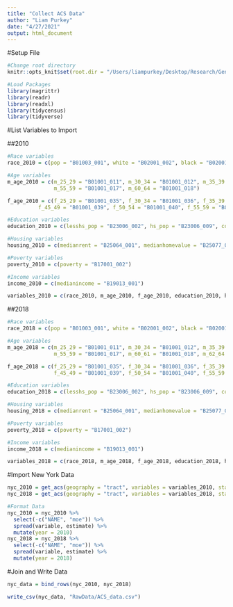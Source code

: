 ```yaml
---
title: "Collect ACS Data"
author: "Liam Purkey"
date: "4/27/2021"
output: html_document
---
```


#Setup File

```r
#Change root directory
knitr::opts_knit$set(root.dir = "/Users/liampurkey/Desktop/Research/Gentrification")
```

```r
#Load Packages
library(magrittr)
library(readr)
library(readxl)
library(tidycensus)
library(tidyverse)
```

#List Variables to Import

##2010 

```r
#Race variables
race_2010 = c(pop = "B01003_001", white = "B02001_002", black = "B02001_003", asian = "B02001_005", hispanic = "B03001_003")

#Age variables 
m_age_2010 = c(m_25_29 = "B01001_011", m_30_34 = "B01001_012", m_35_39 = "B01001_013", m_40_44 = "B01001_014", m_45_49 = "B01001_015", m_50_54 = "B01001_016", 
               m_55_59 = "B01001_017", m_60_64 = "B01001_018")

f_age_2010 = c(f_25_29 = "B01001_035", f_30_34 = "B01001_036", f_35_39 = "B01001_037", f_40_44 = "B01001_038", 
          f_45_49 = "B01001_039", f_50_54 = "B01001_040", f_55_59 = "B01001_041", f_60_64 = "B01001_042")

#Education variables 
education_2010 = c(lesshs_pop = "B23006_002", hs_pop = "B23006_009", college_pop = "B23006_023")

#Housing variables 
housing_2010 = c(medianrent = "B25064_001", medianhomevalue = "B25077_001", housing_pop = "B25026_001", renter_occupied = "B25026_009")

#Poverty variables 
poverty_2010 = c(poverty = "B17001_002")

#Income variables 
income_2010 = c(medianincome = "B19013_001")

variables_2010 = c(race_2010, m_age_2010, f_age_2010, education_2010, housing_2010, poverty_2010, income_2010)
```

##2018

```r
#Race variables
race_2018 = c(pop = "B01003_001", white = "B02001_002", black = "B02001_003", asian = "B02001_005", hispanic = "B03001_003")

#Age variables
m_age_2018 = c(m_25_29 = "B01001_011", m_30_34 = "B01001_012", m_35_39 = "B01001_013", m_40_44 = "B01001_014", m_45_49 = "B01001_015", m_50_54 = "B01001_016", 
               m_55_59 = "B01001_017", m_60_61 = "B01001_018", m_62_64 = "B01001_019")

f_age_2018 = c(f_25_29 = "B01001_035", f_30_34 = "B01001_036", f_35_39 = "B01001_037", f_40_44 = "B01001_038", 
               f_45_49 = "B01001_039", f_50_54 = "B01001_040", f_55_59 = "B01001_041", f_60_61 = "B01001_042", f_62_64 = "B01001_043")

#Education variables
education_2018 = c(lesshs_pop = "B23006_002", hs_pop = "B23006_009", college_pop = "B23006_023")

#Housing variables
housing_2018 = c(medianrent = "B25064_001", medianhomevalue = "B25077_001", housing_pop = "B25026_001", renter_occupied = "B25026_009")

#Poverty variables
poverty_2018 = c(poverty = "B17001_002")

#Income variables
income_2018 = c(medianincome = "B19013_001")

variables_2018 = c(race_2018, m_age_2018, f_age_2018, education_2018, housing_2018, poverty_2018, income_2018)
```

#Import New York Data

```r
nyc_2010 = get_acs(geography = "tract", variables = variables_2010, state = "NY", county = c("Bronx", "Kings", "New York", "Queens", "Richmond"), year = 2010, geometry = FALSE)
nyc_2018 = get_acs(geography = "tract", variables = variables_2018, state = "NY", county = c("Bronx", "Kings", "New York", "Queens", "Richmond"), year = 2018, geometry = FALSE)
```

```r
#Format Data
nyc_2010 = nyc_2010 %>%
  select(-c("NAME", "moe")) %>% 
  spread(variable, estimate) %>%
  mutate(year = 2010)
nyc_2018 = nyc_2018 %>%
  select(-c("NAME", "moe")) %>% 
  spread(variable, estimate) %>%
  mutate(year = 2018)
```

#Join and Write Data

```r
nyc_data = bind_rows(nyc_2010, nyc_2018)
```

```r
write_csv(nyc_data, "RawData/ACS_data.csv")
```



